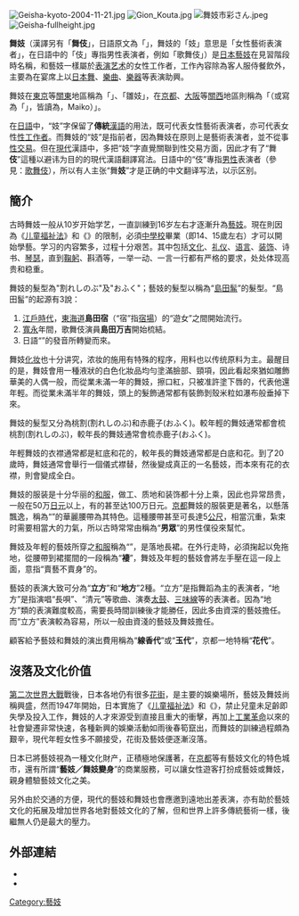 {{多個問題|
{{copyedit|time=2016-06-25T06:58:45+00:00}}
{{unreferenced|time=2016-06-25T06:58:45+00:00}}
}}
{{Otheruses|舞優|subject=日本的見習藝妓|other=中國古代以舞蹈表演娛賓的娼妓、女樂}}
[[File:Geisha-kyoto-2004-11-21.jpg|thumb]]
[[File:Gion_Kouta.jpg|thumb]]
[[Image:舞妓市彩さん.jpeg|thumb]]
[[File:Geisha-fullheight.jpg|thumb]]

'''舞妓'''（漢譯另有「'''舞伎'''」，日語原文為「'''{{lang|ja|舞妓}}'''」，舞妓的「妓」意思是「女性藝術表演者」，在日語中的「伎」專指男性表演者，例如「歌舞伎」）是[[日本|日本]][[藝妓|藝妓]]在見習階段時名稱，和藝妓一樣屬於[[表演艺术|表演艺术]]的女性工作者，工作內容除為客人服侍餐飲外，主要為在宴席上以[[日本舞|日本舞]]、[[樂曲|樂曲]]、[[樂器|樂器]]等表演助興。

舞妓在[[東京|東京]]等[[关东地方|關東]]地區稱為「{{lang|ja|半玉}}」、「雛妓」，在[[京都|京都]]、[[大阪市|大阪]]等[[近畿地方|關西]]地區則稱為「{{lang|ja|舞妓}}（或寫為「{{lang|ja|舞子}}」，皆讀為{{lang|ja|まいこ}}，Maiko）」。

在[[日語|日語]]中，“妓”字保留了'''傳統'''[[漢語|漢語]]的用法，既可代表女性藝術表演者，亦可代表女性[[性工作者|性工作者]]。而舞妓的“妓”是指前者，因為舞妓在原则上是藝術表演者，並不從事[[性服務|性交易]]。但在[[現代|現代]]漢語中，多把“妓”字直覺關聯到性交易方面，因此才有了“舞'''伎'''”這種以避讳为目的的現代漢語翻譯寫法。日語中的“伎”專指[[男性|男性]]表演者（參見：[[歌舞伎|歌舞伎]]），所以有人主张“舞'''妓'''”才是正确的中文翻译写法，以示区别。

== 簡介 ==
古時舞妓一般从10岁开始学艺，一直訓練到16岁左右才逐漸升為[[藝妓|藝妓]]。現在則因為《[[儿童福祉法|儿童福祉法]]》和《{{tsl|ja|労働基準法|勞動基準法 (日本)|勞動基準法}}》的限制，必須[[中學校_(日本)|中學校]]畢業（即14、15歲左右）才可以開始學藝。学习的内容繁多，过程十分艰苦。其中包括[[日本文化|文化]]、[[日本礼仪|礼仪]]、[[语言|语言]]、[[装饰|装饰]]、诗书、[[古琴|琴]][[瑟|瑟]]，直到[[鞠躬|鞠躬]]、斟酒等，一举一动、一言一行都有严格的要求，处处体现高贵和稳重。

舞妓的髮型為"割れしのぶ"及"おふく"；藝妓的髮型以稱為“[[島田髷|島田髷]]”的髮型。“島田髷”的起源有3說：
# [[江戶時代|江戶時代]]，[[東海道|東海道]]'''島田宿'''（“宿”指[[宿場|宿場]]）的“遊女”之間開始流行。
# [[寬永|寬永]]年間，歌舞伎演員'''島田万吉'''開始梳結。
# 日語“'''{{lang|ja|締めた}}'''”的發音所轉變而來。
舞妓[[化妆|化妆]]也十分讲究，浓妆的施用有特殊的程序，用料也以传统原料为主。最醒目的是，舞妓會用一種液狀的白色化妝品均勻塗滿臉部、頸項，因此看起來猶如雕飾華美的人偶一般，而從業未滿一年的舞妓，擦口紅，只被准許塗下唇的，代表他還年輕。而從業未滿半年的舞妓，頭上的髮飾通常都有裝飾剝殼米粒如瀑布般垂掉下來。

舞妓的髮型又分為桃割(割れしのぶ)和赤鹿子(おふく)。較年輕的舞妓通常都會梳桃割(割れしのぶ)，較年長的舞妓通常會梳赤鹿子(おふく)。

年輕舞妓的衣襟通常都是紅底和花的，較年長的舞妓通常都是白底和花。到了20歲時，舞妓通常會舉行一個儀式襟替，然後變成真正的一名藝妓，而本來有花的衣襟，則會變成全白。

舞妓的服装是十分华丽的[[和服|和服]]，做工、质地和装饰都十分上乘，因此也异常昂贵，一般在50万[[日元|日元]]以上，有的甚至达100万日元。[[京都|京都]]舞妓的服裝更是著名，以懸落飄逸，稱為“'''{{lang|ja|だらりの帯}}'''”的華麗腰帶為其特色。這種腰帶甚至可長達5[[公尺|公尺]]，相當沉重，紮束时需要相當大的力氣，所以古時常常由稱為“'''男眾'''”的男性僕役來幫忙。

舞妓及年輕的藝妓所穿之[[和服|和服]]稱為“'''{{lang|ja|裾引き}}'''”，是落地長裙。在外行走時，必須掬起以免拖地，從腰帶到裙擺間的一段稱為“'''褄'''”，舞妓及年輕的藝妓會將左手壓在這一段上面，意指“賣藝不賣身”的。

藝妓的表演大致可分為“'''立方'''”和“'''地方'''”2種。“立方”是指舞蹈為主的表演者，“地方”是指演唱“長唄”、“清元”等歌曲、演奏[[太鼓|太鼓]]、[[三味線|三味線]]等的表演者。因為“地方”類的表演難度較高，需要長時間訓練後才能勝任，因此多由資深的藝妓擔任。而“立方”表演較為容易，所以一般由資淺的藝妓及舞妓擔任。

顧客給予藝妓和舞妓的演出費用稱為“'''線香代'''”或“'''玉代'''”，京都一地特稱“'''花代'''”。

== 沒落及文化价值 ==
[[第二次世界大戰|第二次世界大戰]]戰後，日本各地仍有很多[[花街|花街]]，是主要的娛樂場所，藝妓及舞妓尚稱興盛，然而1947年開始，日本實施了《[[儿童福祉法|儿童福祉法]]》和《{{tsl|ja|労働基準法|勞動基準法 (日本)|勞動基準法}}》，禁止兒童未足齡即失學及投入工作，舞妓的人才來源受到直接且重大的衝擊，再加上[[工業革命|工業革命]]以來的社會變遷非常快速，各種新興的娛樂活動如雨後春筍竄出，而舞妓的訓練過程頗為艱辛，現代年輕女性多不願接受，花街及藝妓便逐漸沒落。

日本已將藝妓視為一種文化財产，正積極地保護著，在[[京都|京都]]等有藝妓文化的特色城市，還有所謂“'''藝妓／舞妓變身'''”的商業服務，可以讓女性遊客打扮成藝妓或舞妓，親身體驗藝妓文化之美。

另外由於交通的方便，現代的藝妓和舞妓也會應邀到遠地出差表演，亦有助於藝妓文化的拓展及增加世界各地對藝妓文化的了解，但和世界上許多傳統藝術一樣，後繼無人仍是最大的壓力。

== 外部連結 ==
{{Commonscat|Geisha|舞妓}}
* [http://iroha-japan.net/iroha/B07_work/01_maiko.html {{lang|ja|舞妓・芸妓《日本文化いろは事典》}}]
* [http://www.ne.jp/asahi/orion/mako-rigeru/kosiki8.htm {{lang|ja|祇園甲部若年舞妓}}]

{{日本的传统艺能}}
{{Authority control}}
[[Category:藝妓|Category:藝妓]]